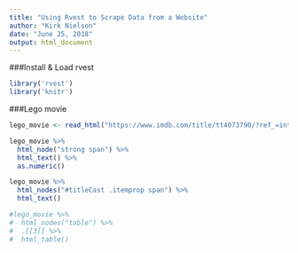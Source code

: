 ---
title: "Using Rvest to Scrape Data from a Website"
author: "Kirk Nielson"
date: "June 25, 2018"
output: html_document
---


###Install & Load rvest
```{r}
library('rvest')
library('knitr')

```


###Lego movie
```{r}
lego_movie <- read_html("https://www.imdb.com/title/tt4073790/?ref_=inth_ov_tt")

lego_movie %>%
  html_node("strong span") %>%
  html_text() %>%
  as.numeric()

lego_movie %>%
  html_nodes("#titleCast .itemprop span") %>%
  html_text()

#lego_movie %>%
#  html_nodes("table") %>%
#  .[[3]] %>%
#  html_table()

```


